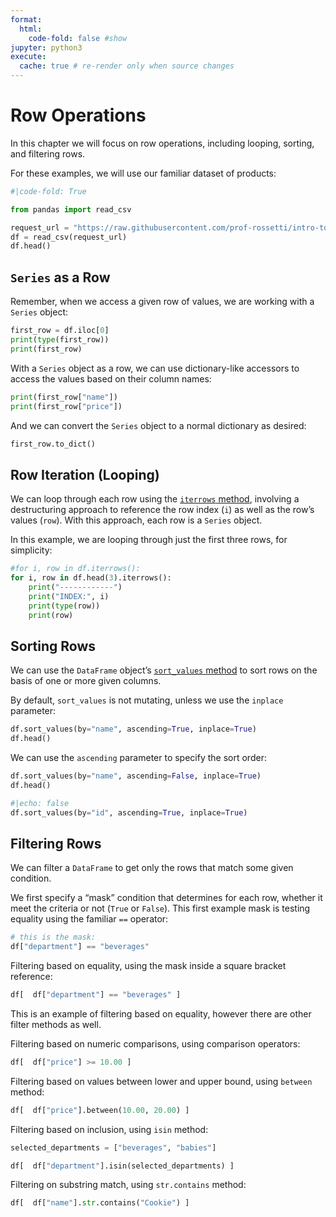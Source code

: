 ```yaml
---
format:
  html:
    code-fold: false #show
jupyter: python3
execute:
  cache: true # re-render only when source changes
---
```


# Row Operations

In this chapter we will focus on row operations, including looping, sorting, and filtering rows.

For these examples, we will use our familiar dataset of products:

```python
#|code-fold: True

from pandas import read_csv

request_url = "https://raw.githubusercontent.com/prof-rossetti/intro-to-python/main/data/products.csv"
df = read_csv(request_url)
df.head()
```

## `Series` as a Row

Remember, when we access a given row of values, we are working with a `Series` object:

```python
first_row = df.iloc[0]
print(type(first_row))
print(first_row)
```

With a `Series` object as a row, we can use dictionary-like accessors to access the values based on their column names:

```python
print(first_row["name"])
print(first_row["price"])
```

And we can convert the `Series` object to a normal dictionary as desired:

```python
first_row.to_dict()
```



## Row Iteration (Looping)

We can loop through each row using the [`iterrows` method](https://pandas.pydata.org/docs/reference/api/pandas.DataFrame.iterrows.html), involving a destructuring approach to reference the row index (`i`) as well as the row's values (`row`). With this approach, each row is a `Series` object.

In this example, we are looping through just the first three rows, for simplicity:


```python
#for i, row in df.iterrows():
for i, row in df.head(3).iterrows():
    print("------------")
    print("INDEX:", i)
    print(type(row))
    print(row)
```


## Sorting Rows

We can use the `DataFrame` object's [`sort_values` method](https://pandas.pydata.org/docs/reference/api/pandas.DataFrame.sort_values.html
 ) to sort rows on the basis of one or more given columns.

By default, `sort_values` is not mutating, unless we use the `inplace` parameter:


```python
df.sort_values(by="name", ascending=True, inplace=True)
df.head()
```

We can use the `ascending` parameter to specify the sort order:

```python
df.sort_values(by="name", ascending=False, inplace=True)
df.head()
```



```python
#|echo: false
df.sort_values(by="id", ascending=True, inplace=True)
```


## Filtering Rows

We can filter a `DataFrame` to get only the rows that match some given condition.

We first specify a "mask" condition that determines for each row, whether it meet the criteria or not (`True` or `False`). This first example mask is testing equality using the familiar `==` operator:


```python
# this is the mask:
df["department"] == "beverages"
```

Filtering based on equality, using the mask inside a square bracket reference:

```python
df[  df["department"] == "beverages" ]
```

This is an example of filtering based on equality, however there are other filter methods as well.

Filtering based on numeric comparisons, using comparison operators:

```python
df[  df["price"] >= 10.00 ]
```

Filtering based on values between lower and upper bound, using `between` method:

```python
df[  df["price"].between(10.00, 20.00) ]
```


Filtering based on inclusion, using `isin` method:

```python
selected_departments = ["beverages", "babies"]

df[  df["department"].isin(selected_departments) ]
```

Filtering on substring match, using `str.contains` method:

```python
df[  df["name"].str.contains("Cookie") ]
```
